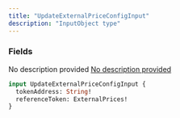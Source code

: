 ```yaml
---
title: "UpdateExternalPriceConfigInput"
description: "InputObject type"
---
```


### Fields

<ResponseField name="tokenAddress" type="String!" required>
  No description provided
</ResponseField>

<a href="/api-reference/types/externalprices">
  <ResponseField name="referenceToken" type="ExternalPrices!" required>
    No description provided
  </ResponseField>
</a>


```graphql UpdateExternalPriceConfigInput
input UpdateExternalPriceConfigInput {
  tokenAddress: String!
  referenceToken: ExternalPrices!
}
```
